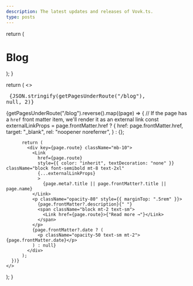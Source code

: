 ```yaml
---
description: The latest updates and releases of Vovk.ts.
type: posts
---
```



  return (
    <div className="max-w-screen-lg mx-auto pt-4 pb-8 mb-16 border-b border-gray-400 border-opacity-20">
      <h1>
        <span className="font-bold leading-tight lg:text-5xl">Blog</span>
      </h1>
    </div>
  );
}

  return (
      <>
        <pre>
          {JSON.stringify(getPagesUnderRoute("/blog"), null, 2)}
        </pre>
        {getPagesUnderRoute("/blog").reverse().map((page) => {
          // If the page has a `href` front matter item, we'll render it as an external link
          const externalLinkProps = page.frontMatter.href
            ? {
                href: page.frontMatter.href,
                target: "_blank",
                rel: "noopener noreferrer",
              }
            : {};

          return (
            <div key={page.route} className="mb-10">
              <Link
                href={page.route}
                style={{ color: "inherit", textDecoration: "none" }} className="block font-semibold mt-8 text-2xl"
                {...externalLinkProps}
                >
                  {page.meta?.title || page.frontMatter?.title || page.name}
              </Link>
              <p className="opacity-80" style={{ marginTop: ".5rem" }}>
                {page.frontMatter?.description}{" "}
                <span className="block mt-2 text-sm">
                  <Link href={page.route}>{"Read more →"}</Link>
                </span>
              </p>
              {page.frontMatter?.date ? (
                <p className="opacity-50 text-sm mt-2">{page.frontMatter.date}</p>
              ) : null}
            </div>
          );
      })}
    </>
  );
}

<BlogHeader />
<BlogIndex />